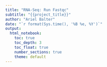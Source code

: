 ```yaml
---
title: "RNA-Seq: Run Fastqc"
subtitle: "{{project_title}}"
author: "Ariel Balter"
date: "`r format(Sys.time(), '%B %e, %Y')`"
output:
  html_notebook:
    toc: true
    toc_depth: 3
    toc_float: true
    number_sections: true
    theme: default
---
```


